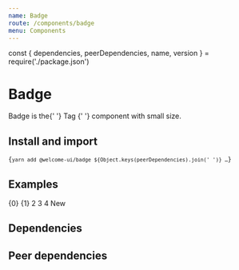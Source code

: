 ```yaml
---
name: Badge
route: /components/badge
menu: Components
---
```


const { dependencies, peerDependencies, name, version } = require('./package.json')

# Badge

<TagVersion version={version} name={name} />

<div>
  Badge is the{' '}
  <Link as={LinkDocz} to="/components/tag">
    Tag
  </Link>{' '}
  component with small size.
</div>

## Install and import

<Code language="bash">{`
  yarn add @welcome-ui/badge ${Object.keys(peerDependencies).join(' ')}
  …
`}</Code>

## Examples

<Playground>
  <Badge>{0}</Badge>
  <Badge>{1}</Badge>
  <Badge>2</Badge>
  <Badge>3</Badge>
  <Badge>4</Badge>
  <Badge variant="primary">New</Badge>
</Playground>

## Dependencies

<Dependencies dependencies={dependencies} />

## Peer dependencies

<Dependencies dependencies={peerDependencies} />
